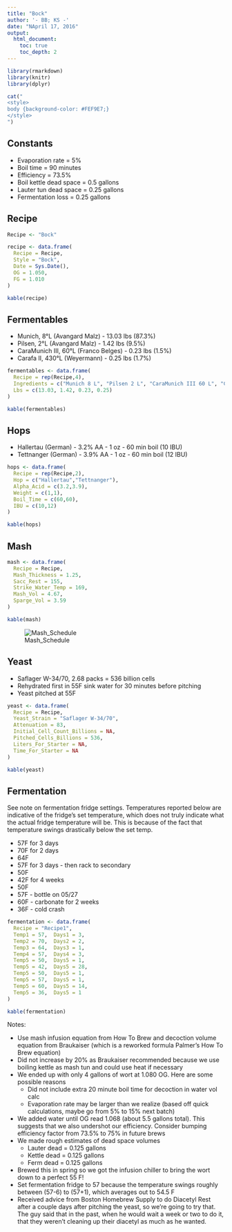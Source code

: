 ```yaml
---
title: "Bock"
author: '- BB; KS -'
date: "NApril 17, 2016"
output:
  html_document:
    toc: true
    toc_depth: 2
---
```


```r
library(rmarkdown)
library(knitr)
library(dplyr)
```

```r
cat("
<style>
body {background-color: #FEF9E7;}
</style>
")
```

## Constants

* Evaporation rate = 5%
* Boil time = 90 minutes
* Efficiency = 73.5%
* Boil kettle dead space = 0.5 gallons
* Lauter tun dead space = 0.25 gallons
* Fermentation loss = 0.25 gallons

## Recipe
```r
Recipe <- "Bock"

recipe <- data.frame(
  Recipe = Recipe,
  Style = "Bock",
  Date = Sys.Date(),
  OG = 1.050,
  FG = 1.010 
)

kable(recipe)
```

## Fermentables

* Munich, 8°L (Avangard Malz) - 13.03 lbs (87.3%)
* Pilsen, 2°L (Avangard Malz) - 1.42 lbs (9.5%)
* CaraMunich III, 60°L (Franco Belges) - 0.23 lbs (1.5%)
* Carafa II, 430°L (Weyermann) - 0.25 lbs (1.7%)

```r
fermentables <- data.frame(
  Recipe = rep(Recipe,4),
  Ingredients = c("Munich 8 L", "Pilsen 2 L", "CaraMunich III 60 L", "Carafa II 430 L"),
  Lbs = c(13.03, 1.42, 0.23, 0.25)
)

kable(fermentables)
```

## Hops

* Hallertau (German) - 3.2% AA - 1 oz - 60 min boil (10 IBU)
* Tettnanger (German) - 3.9% AA - 1 oz - 60 min boil (12 IBU)

```r
hops <- data.frame(
  Recipe = rep(Recipe,2),
  Hop = c("Hallertau","Tettnanger"),
  Alpha_Acid = c(3.2,3.9),
  Weight = c(1,1),
  Boil_Time = c(60,60),
  IBU = c(10,12)
)

kable(hops)
```

## Mash


```r
mash <- data.frame(
  Recipe = Recipe,
  Mash_Thickness = 1.25,
  Sacc_Rest = 155,
  Strike_Water_Temp = 169,
  Mash_Vol = 4.67,
  Sparge_Vol = 3.59
)

kable(mash)
```

![Mash_Schedule](./mash_graph.png)

## Yeast

* Saflager W-34/70, 2.68 packs = 536 billion cells 
* Rehydrated first in 55F sink water for 30 minutes before pitching
* Yeast pitched at 55F

```r
yeast <- data.frame(
  Recipe = Recipe,
  Yeast_Strain = "Saflager W-34/70",
  Attenuation = 83,
  Initial_Cell_Count_Billions = NA,
  Pitched_Cells_Billions = 536,
  Liters_For_Starter = NA,
  Time_For_Starter = NA
)

kable(yeast)
```

## Fermentation

See note on fermentation fridge settings. Temperatures reported below are indicative of the fridge's set temperature, which does not truly indicate what the actual fridge temperature will be. This is because of the fact that temperature swings drastically below the set temp.

* 57F for 3 days
* 70F for 2 days
* 64F
* 57F for 3 days - then rack to secondary
* 50F
* 42F for 4 weeks 
* 50F
* 57F - bottle on 05/27
* 60F - carbonate for 2 weeks
* 36F - cold crash 

```r
fermentation <- data.frame(
  Recipe = "Recipe1",
  Temp1 = 57,  Days1 = 3,
  Temp2 = 70,  Days2 = 2,
  Temp3 = 64,  Days3 = 1,
  Temp4 = 57,  Days4 = 3,
  Temp5 = 50,  Days5 = 1,
  Temp5 = 42,  Days5 = 28,
  Temp5 = 50,  Days5 = 1,
  Temp5 = 57,  Days5 = 1,
  Temp5 = 60,  Days5 = 14,
  Temp5 = 36,  Days5 = 1
)

kable(fermentation)
```


Notes:

* Use mash infusion equation from How To Brew and decoction volume equation from Braukaiser (which is a reworked formula Palmer's How To Brew equation)
* Did not increase by 20% as Braukaiser recommended because we use boiling kettle as mash tun and could use heat if necessary
* We ended up with only 4 gallons of wort at 1.080 OG. Here are some possible reasons
    + Did not include extra 20 minute boil time for decoction in water vol calc
    + Evaporation rate may be larger than we realize (based off quick calculations, maybe go from 5% to 15% next batch)
* We added water until OG read 1.068 (about 5.5 gallons total). This suggests that we also undershot our efficiency. Consider bumping efficiency factor from 73.5% to 75% in future brews
* We made rough estimates of dead space volumes
    + Lauter dead = 0.125 gallons
    + Kettle dead = 0.125 gallons
    + Ferm dead = 0.125 gallons 
* Brewed this in spring so we got the infusion chiller to bring the wort down to a perfect 55 F!
* Set fermentation fridge to 57 because the temperature swings roughly between (57-6) to (57+1), which averages out to 54.5 F
* Received advice from Boston Homebrew Supply to do Diacetyl Rest after a couple days after pitching the yeast, so we're going to try that. The guy said that in the past, when he would wait a week or two to do it, that they weren't cleaning up their diacetyl as much as he wanted.
